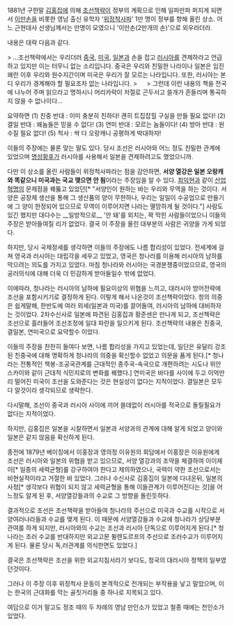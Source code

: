 1881년 구한말 [[김홍집]]에 의해 [[조선책략]]이 정부의 계획으로 인해 일파만파 퍼지게 되면서 [[이만손]]을 비롯한 영남 출신 유학자 '[[위정척사]]파' 1만 명이 정부를 향해 올린 상소. 어느 근현대사 선생님께서는 만명이 모였으니 '이만손(2만개의 손)'으로 외우라더라.

내용은 대략 다음과 같다.

> ...조선책략에서는 우리더러 [[중국]], [[미국]], [[일본]]과 손을 잡고 [[러시아]]를 견제하라고 언급하고 있지만 이는 터무니 없는 소리입니다. 중국은 우리와 친밀한 나라이나 일본은 임진왜란 이후 우리와 원수지간이며 미국은 우리가 잘 모르는 나라입니다. 또한, 러시아는 본디 우리가 경계해야 할 필요조차 없는 나라입니다.
> 　
> 그런데 이런 내용의 책을 전국에 나누어 주며 읽으라고 명하시니 머리카락이 저절로 곤두서고 쓸개가 흔들리며 통곡하지 않을 수 없나이다...

요약하면 
(1) 친중 반대 : 이미 충분히 친하다! 괜히 트집잡힐 구실을 만들 필요 없다!
(2) 결일 반대 : 왜놈들은 믿을 수 없다!
(3) 연미 반대 : 모르는 놈들이다!
(4) 방아 반대 : 원수질 필요 없다!
(5) 척사 : 싹 다 오랑캐니 공평하게 박대하자!

이들의 주장에는 물론 맞는 말도 있다. 당시 조선은 러시아와 어느 정도 친밀한 관계에 있었으며 [[명성황후]]가 러시아를 사용해서 일본을 견제하려고도 했었으니까.

다만 이 상소를 올린 사람들이 위정척사파라는 점을 감안하면, '''서양 열강은 일본 오랑캐와 똑같으니 미국과는 국교 맺으면 안 됨'''이라는 주장임을 알 수 있다. [[최익현]]과 같이 [[산업 혁명]]의 문제점을 꿰뚫고 있었던[* "서양인이 원하는 바는 우리와 무역을 하는 것이다. 서양은 공장제 생산을 통해 그 생산품의 양이 무한하나, 우리는 일일이 수공업으로 만들기에 그 양이 한정되어 있으므로 무역이 이루어지면 나라는 멸망하게 될 것이다."] 사람도 있긴 했지만 대다수는 __일방적으로__ '안 돼'를 외치는, 꽉 막힌 사람들이었으니 이들의 주장은 받아들여질 리가 없었다. 결국 이 주장을 올린 대부분의 사람은 귀양을 가게 되었다.

하지만, 당시 국제정세를 생각하면 이들의 주장에도 나름 합리성이 있었다.
전세계에 걸쳐 영국과 러시아는 대립각을 세우고 있었고, 영국은 청나라를 이용해 러시아의 남하를 막으려는 의도를 가지고 있었다. 마침 청나라와 러시아는 국경분쟁중이었으므로, 영국의 공러의식에 대해 더욱 더 민감하게 받아들일수 밖에 없었다.

이에따라, 청나라는 러시아의 남하에 필요이상의 위협을 느끼고, 대러시아 방어전략에 조선을 포함시키기로 결정하게 된다. 이렇게 해서 나온것이 조선책략이었다. 청의 의중은 쉽게말해, 한반도에 여러 외세(일본과 미국)를 끌어들여, 러시아의 남하에 대비하자는 것이었다. 2차수신사로 일본에 파견된 김홍집과 황준센은 만나게 되고, 조선책략은 조선으로 흘러들어 조선조정에 일대 파란을 일으키게 된다. 조선책략의 내용은 친중국, 결일본, 연미국으로 요약할수 이었다.

이들의 주장을 찬찬히 들여다 보면, 나름 합리성을 가지고 있었는데, 일단은 유달리 강조된 친중국에 대해 명확하게 청나라의 의중을 확신할수 없었고 의문을 품게 된다.[* 청나라는 전통적인 책봉-조공국관계를 근대적인 종주국-속국으로 개편하려는 시도나 위안스카이와 같이 근대적 식민지로의 변화를 꿰했다.] 연미국은 바다를 사이에 두고 이억만리 떨어진 미국이 조선을 도와준다는 것은 현실성이 없다는 지적이었다. 결일본은 모두다 알것이라 생각되므로 생략한다.

다시말해, 조선이 중국과 러시아 사이에 끼어 쓸데없이 러시아를 적국으로 돌릴필요가 없다는 지적이었다.

하지만, 김홍집은 일본을 시찰하면서 일본과 서양과의 관계에 대해 알게 되었고 양이와 일본은 같지 않음을 확신하게 된다. 

종전에 1879년 베이징에서 이홍장과 영의정 이유원의 회담에서 이홍장은 이유원에게 조선은 러시아와 일본의 위협을 받고 있으므로, 서양 열강과의 조약을 체결하여 이이제이[* 일종의 세력균형]를 강구하여야 한다고 제의하였으나, 국력이 약한 조선으로서는 비현실적이라고 거절한 바 있었다. 그러나 수신사로 김홍집이 일본에 다녀온뒤, 일본의 사정[* 생각보다 위협이 되지 않고 세력균형을 통해 이들관계가 이루어진다는 것]을 어느정도 알게 된 후, 서양열강들과의 수교로 그 방향을 돌린듯하다.

결과적으로  조선은 조선책략을 받아들여 청나라의 주선으로 미국과 수교를 시작으로 서양여러나라들과 수교를 맺게 된다. 이 때문에 서양열강들과 수교에 청나라가 상당부분 관여를 하게 되지만, 러시아와의 수교는 조선과 러시아 단독으로 이루어지게 된다.[* 청나라는 조러 수교를 반대하지만 외교고문 뮐렌도르프의 주선으로 조러수교가 이루어지게 된다. 물론 당시 독,러관계를 의식한면도 있었다.]

결국은 조선책략은 조선을 위한 외교지침서라기 보다도, 청국의 대러시아 정책의 일부였던것이다. 

그러나 이 주장 이후 위정척사 운동이 본격적으로 전개되는 부작용을 낳고 말았으며, 이는 한국의 근대화를 막는 골칫거리들 중 하나로 지목되고 있다.

여담으로 이거 말고도 정조 때의 두 차례의 영남 만인소가 있었고 철종 때에는 천인소가 있었다.

